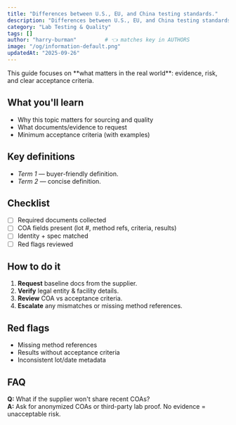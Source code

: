 ```yaml
---
title: "Differences between U.S., EU, and China testing standards."
description: "Differences between U.S., EU, and China testing standards. — practical definitions, checklists, and what to ask suppliers."
category: "Lab Testing & Quality"
tags: []
author: "harry-burman"         # 👈 matches key in AUTHORS
image: "/og/information-default.png"
updatedAt: "2025-09-26"
---
```


<Callout type="tip">
This guide focuses on **what matters in the real world**: evidence, risk, and clear acceptance criteria.
</Callout>

## What you'll learn
- Why this topic matters for sourcing and quality
- What documents/evidence to request
- Minimum acceptance criteria (with examples)

## Key definitions
- *Term 1* — buyer-friendly definition.
- *Term 2* — concise definition.

## Checklist
- [ ] Required documents collected
- [ ] COA fields present (lot #, method refs, criteria, results)
- [ ] Identity + spec matched
- [ ] Red flags reviewed

## How to do it
1. **Request** baseline docs from the supplier.
2. **Verify** legal entity & facility details.
3. **Review** COA vs acceptance criteria.
4. **Escalate** any mismatches or missing method references.

## Red flags
- Missing method references
- Results without acceptance criteria
- Inconsistent lot/date metadata

## FAQ
**Q:** What if the supplier won't share recent COAs?  
**A:** Ask for anonymized COAs or third-party lab proof. No evidence = unacceptable risk.
